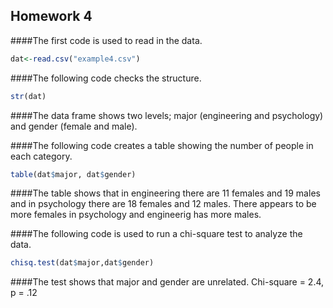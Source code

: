 ## Homework 4

<!--
Remember you can use the example4.Rmd or other files to find examples
of the codes you'll need to use to complete this assignment. I strongly
urge you to copy and paste relevant code that you know works from my
examples or instructions and then edit that code so you're working
with the appropriate variables for the homework.
-->

<!--
Set the working directory.
No Rchunk is needed to accomplish this.
-->

<!--
Read in the homework4.csv data. For each of the following steps you
should preface your R commands with some plain English explanation.
-->
####The first code is used to read in the data.
```r
dat<-read.csv("example4.csv")
```


<!--
Check the structure of the data.
-->
####The following code checks the structure. 
```r
str(dat)
```
####The data frame shows two levels; major (engineering and psychology) and gender (female and male).

<!--
Create a table that shows how many people fell into each category.
-->
####The following code creates a table showing the number of people in each category. 
```r
table(dat$major, dat$gender)
```
####The table shows that in engineering there are 11 females and 19 males and in psychology there are 18 females and 12 males. There appears to be more females in psychology and engineerig has more males.

<!--
Perform a chi-square test to determine whether or not the experimental
conditions and agreement with a statement are independent or related.
Also, interpret the results of your test and provide a a statistical
statement that supports your interpretation. As there's no way to
insert the chi-square symbol, you can just use chi-square instead
(see example4.Rmd).
-->
####The following code is used to run a chi-square test to analyze the data.
```r
chisq.test(dat$major,dat$gender)
```
####The test shows that major and gender are unrelated.
Chi-square = 2.4, p = .12
